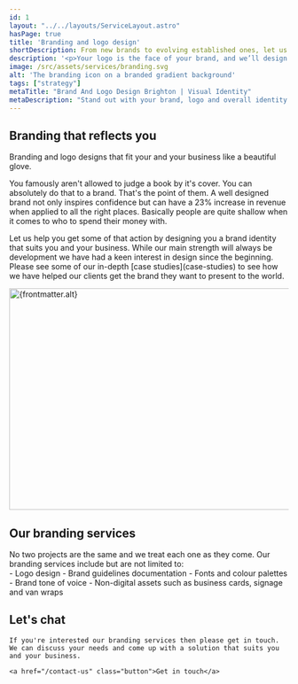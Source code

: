 ```yaml
---
id: 1
layout: "../../layouts/ServiceLayout.astro"
hasPage: true
title: 'Branding and logo design'
shortDescription: From new brands to evolving established ones, let us help you with a brand you can be proud of.
description: '<p>Your logo is the face of your brand, and we’ll design one that’s as striking and unique as your business.</p>'
image: /src/assets/services/branding.svg
alt: 'The branding icon on a branded gradient background'
tags: ["strategy"]
metaTitle: "Brand And Logo Design Brighton | Visual Identity"
metaDescription: "Stand out with your brand, logo and overall identity designed by us. A great brand stands out in a busy world and can increase your revenue by 23%."
---
```



<section class="strip text-center w-clamp-xl intro-section">
<h2 class="text-5 fw-bold mb-2">
    Branding that reflects you
</h2>

<p class="text-1">
    Branding and logo designs that fit your and your business like a beautiful glove.
</p>
</section>
<Strip theme="MID">
    <div class="wrapper">
        <div class="strip-inner">
            <div class="grid">
                <div class="contents">
                    <p class="text-1 fw-medium">You famously aren't allowed to judge a book by it's cover. You can absolutely do that to a brand. That's the point of them. A well designed brand not only inspires confidence but can have a 23% increase in revenue when applied to all the right places. Basically people are quite shallow when it comes to who to spend their money with. </p>
                    <p class="text-0">Let us help you get some of that action by designing you a brand identity that suits you and your business. While our main strength will always be development we have had a keen interest in design since the beginning. Please see some of our in-depth [case studies](case-studies) to see how we have helped our clients get the brand they want to present to the world.</p>
                </div>
                <div class="image">
                    <div class="card-fancy-image">
                        <Image src={frontmatter.image} alt={frontmatter.alt} loading="lazy" width="800" height="400" class="card-image" />
                    </div>	
                </div>
            </div>
        </div>
    </div>
</Strip>
<Strip theme="DARK">
    <FeaturedProject />
</Strip>
<Strip theme="MID">
    <div class="wrapper">
        <div class="strip-inner">
            <h2 class="heading">Our branding services</h2>
            <div class="content-grid">
                <div class="contents">                    
                    No two projects are the same and we treat each one as they come. Our branding services include but are not limited to:
                </div>
                <div class="contents">
                    - Logo design
                    - Brand guidelines documentation
                    - Fonts and colour palettes
                    - Brand tone of voice
                    - Non-digital assets such as business cards, signage and van wraps
                </div>
            </div>
        </div>
    </div>
</Strip>

<GradientContentStrip horse="EATING">
    <h2 class="heading">
        Let's chat
    </h2>

    If you're interested our branding services then please get in touch. We can discuss your needs and come up with a solution that suits you and your business.

    <a href="/contact-us" class="button">Get in touch</a>
</GradientContentStrip>

<Clients />
